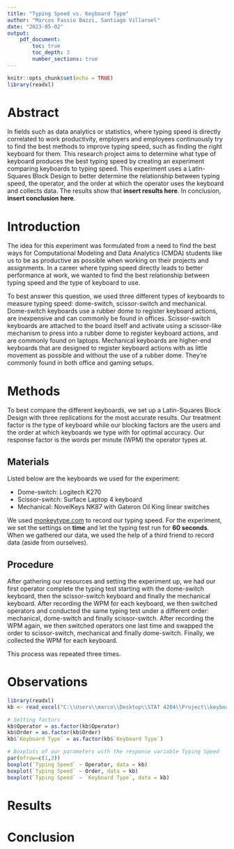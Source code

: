 ```yaml
---
title: "Typing Speed vs. Keyboard Type"
author: "Marcos Fassio Bazzi, Santiago Villaroel"
date: "2023-05-02"
output:
    pdf_document:
        toc: true
        toc_depth: 3
        number_sections: true
---
```


```r
knitr::opts_chunk$set(echo = TRUE)
library(readxl)
```

\newpage

# Abstract

In fields such as data analytics or statistics, where typing speed is directly correlated to work productivity, employers and employees continuously try to find the best methods to improve typing speed, such as finding the right keyboard for them. This research project aims to determine what type of keyboard produces the best typing speed by creating an experiment comparing keyboards to typing speed. This experiment uses a Latin-Squares Block Design to better determine the relationship between typing speed, the operator, and the order at which the operator uses the keyboard and collects data. The results show that **insert results here**. In conclusion, **insert conclusion here**.

# Introduction

The idea for this experiment was formulated from a need to find the best ways for Computational Modeling and Data Analytics (CMDA) students like us to be as productive as possible when working on their projects and assignments. In a career where typing speed directly leads to better performance at work, we wanted to find the best relationship between typing speed and the type of keyboard to use.

To best answer this question, we used three different types of keyboards to measure typing speed: dome-switch, scissor-switch and mechanical. Dome-switch keyboards use a rubber dome to register keyboard actions, are inexpensive and can commonly be found in offices. Scissor-switch keyboards are attached to the board itself and activate using a scissor-like mechanism to press into a rubber dome to register keyboard actions, and are commonly found on laptops. Mechanical keyboards are higher-end keyboards that are designed to register keyboard actions with as little movement as possible and without the use of a rubber dome. They're commonly found in both office and gaming setups.

\begin{figure}
    \begin{minipage}[b]{0.33\textwidth}
        \centering
        \includegraphics[width=0.7\linewidth]{rubber_dome_diagram.png}
        \caption{Dome switch}
    \end{minipage}\hfill
    \begin{minipage}[b]{0.33\textwidth}
        \centering
        \includegraphics[width=0.5\linewidth]{scissor_switch.png}
        \caption{Scissor switch}
    \end{minipage}\hfill
    \begin{minipage}[b]{0.33\textwidth}
        \centering
        \includegraphics[width=0.5\linewidth]{mechanical_keyboard.png}
        \caption{Mechanical switch}
    \end{minipage}\hfill
\end{figure}

# Methods

To best compare the different keyboards, we set up a Latin-Squares Block Design with three replications for the most accurate results. Our treatment factor is the type of keyboard while our blocking factors are the users and the order at which keyboards we type with for optimal accuracy. Our response factor is the words per minute (WPM) the operator types at.

## Materials

Listed below are the keyboards we used for the experiment:

* Dome-switch: Logitech K270
* Scissor-switch: Surface Laptop 4 keyboard
* Mechanical: NovelKeys NK87 with Gateron Oil King linear switches

We used [monkeytype.com](https://monkeytype.com/) to record our typing speed. For the experiment, we set the settings on **time** and let the typing test run for **60 seconds**. When we gathered our data, we used the help of a third friend to record data (aside from ourselves).

\begin{figure}
    \begin{minipage}[b]{0.48\textwidth}
        \centering
        \includegraphics[width=\linewidth]{logitech.jpg}
        \caption{Logitech K270}
    \end{minipage}\hfill
    \bigskip
    \begin{minipage}[b]{0.48\textwidth}
        \centering
        \includegraphics[width=\linewidth]{nk87.jpg}
        \caption{NovelKeys NK87}
    \end{minipage}\hfill
    \begin{minipage}[b]{\textwidth}
        \centering
        \includegraphics[width=0.5\linewidth]{surface.jpg}
        \caption{Surface Laptop 4}
    \end{minipage}\hfill
\end{figure}

## Procedure

After gathering our resources and setting the experiment up, we had our first operator complete the typing test starting with the dome-switch keyboard, then the scissor-switch keyboard and finally the mechanical keyboard. After recording the WPM for each keyboard, we then switched operators and conducted the same typing test under a different order: mechanical, dome-switch and finally scissor-switch. After recording the WPM again, we then switched operators one last time and swapped the order to scissor-switch, mechanical and finally dome-switch. Finally, we collected the WPM for each keyboard.

This process was repeated three times.

# Observations

```r
library(readxl)
kb <- read_excel("C:\\Users\\marco\\Desktop\\STAT 4204\\Project\\keyboard.xlsx")

# Setting factors
kb$Operator = as.factor(kb$Operator)
kb$Order = as.factor(kb$Order)
kb$`Keyboard Type` = as.factor(kb$`Keyboard Type`)

# Boxplots of our parameters with the response variable Typing Speed
par(mfrow=c(1,3))
boxplot(`Typing Speed` ~ Operator, data = kb)
boxplot(`Typing Speed` ~ Order, data = kb)
boxplot(`Typing Speed` ~ `Keyboard Type`, data = kb)
```

# Results

# Conclusion